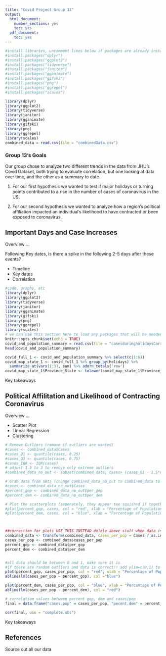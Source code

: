 ---
title: "Covid Project Group 13"
output:
  html_document:
    number_sections: yes
    toc: yes  
  pdf_document:
    toc: yes
---

```{r setup, include=FALSE}

#install libraries, uncomment lines below if packages are already installed
#install.packages("dplyr")
#install.packages("ggplot2")
#install.packages("tidyverse")
#install.packages("janitor")
#install.packages("gganimate")
#install.packages("gifski")
#install.packages("png")
#install.packages("ggrepel")
#install.packages("scales")

library(dplyr)
library(ggplot2)
library(tidyverse)
library(janitor)
library(gganimate)
library(gifski)
library(png)
library(ggrepel)
library(scales)
combined_data = read.csv(file = "combinedData.csv")
```

### Group 13's Goals

Our group chose to analyze two different trends in the data from JHU's Covid Dataset, both trying to evaluate correlation, but one looking at data over time, and the other as a summary to date.

1. For our first hypothesis we wanted to test if major holidays or turning points contributed to a rise in the number of cases of coronavirus in the US.

2. For our second hypothesis we wanted to analyze how a region's political affiliation impacted an individual's likelihood to have contracted or been exposed to coronavirus.

## Important Days and Case Increases

Overview ...

Following Key dates, is there a spike in the following 2-5 days after these events?

- Timeline
- Key dates
- Correlation

```{r}
#code, graphs, etc
library(dplyr)
library(ggplot2)
library(tidyverse)
library(janitor)
library(gganimate)
library(gifski)
library(png)
library(ggrepel)
library(scales)
# we can use this section here to load any packages that will be needed
knitr::opts_chunk$set(echo = TRUE)
covid_and_population_summary = read.csv(file = "casesduringholidaysCorrected.csv")
head(covid_and_population_summary)

covid_full_1 <- covid_and_population_summary %>% select(c(1:6)) 
covid_map_state_1 <- covid_full_1 %>% group_by(Holidays) %>% 
  summarize_at(vars(1:3), sum) %>% adorn_totals('row')
covid_map_state_1$Province_State <- tolower(covid_map_state_1$Province_State)


```

Key takeaways

## Political Affilitation and Likelihood of Contracting Coronavirus

Overview ...

- Scatter Plot
- Linear Regression
- Clustering

```{r}
# Remove Outliers (remove if outliers are wanted)
#cases <- combined_data$Cases
#cases_Q1 <- quantile(cases, 0.25)
#cases_Q3 <- quantile(cases, 0.75)
#cases_IQR <- IQR(cases)
# adjust 1.5 to 3 to remove only extreme outliers
#combined_data_no_out <- subset(combined_data, cases> (cases_Q1 - 1.5*cases_IQR) & cases< (cases_Q3 + 1.5*cases_IQR))

# Grab data from sets (change combined_data_no_out to combined_data to use set with outliers)
#cases <- combined_data_no_out$Cases
#percent_gop <- combined_data_no_out$per_gop
#percent_dem <- combined_data_no_out$per_dem

# Plot the scatterplots (seperately, they appear too squished if together)
#plot(percent_gop, cases, col = "red", xlab = "Percentage of Population Voting Republican", ylab = "Number of Cases")
#plot(percent_dem, cases, col = "blue", xlab = "Percentage of Population Voting Democrat", ylab = "Number of Cases")



##correction for plots USE THIS INSTEAD delete above stuff when data is corrected and you're sure this works
combined_data <- transform(combined_data, cases_per_pop = Cases / as.integer(Population))
cases_per_pop <- combined_data$cases_per_pop
percent_gop <- combined_data$per_gop
percent_dem <- combined_data$per_dem


#all data should be between 0 and 1, make sure it is
#if there are random outliers and data is correct!! add ylim=c(0,1) to both graphs
plot(percent_gop, cases_per_pop, col = "red", xlab = "Percentage of Population Voting Republican", ylab = "Cases as Percent of Population")
abline(lm(cases_per_pop ~ percent_gop), col ="blue")

plot(percent_dem, cases_per_pop, col = "blue", xlab = "Percentage of Population Voting Democrat", ylab = "Cases as Percent of Population")
abline(lm(cases_per_pop ~ percent_dem), col = "red")

# correlation values between percent gop, dem and cases/pop
final = data.frame("cases.pop" = cases_per_pop, "pecent.dem" = percent_dem, "percent.gop" = percent_gop)

cor(final, use = "complete.obs")

```

Key takeaways

## References

Source out all our data
